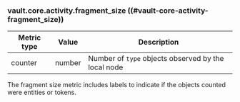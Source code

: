### vault.core.activity.fragment_size ((#vault-core-activity-fragment_size))

Metric type | Value   | Description
----------- | ------- | -----------
counter     | number  | Number of `type` objects observed by the local node

The fragment size metric includes labels to indicate if the objects counted were
entities or tokens.